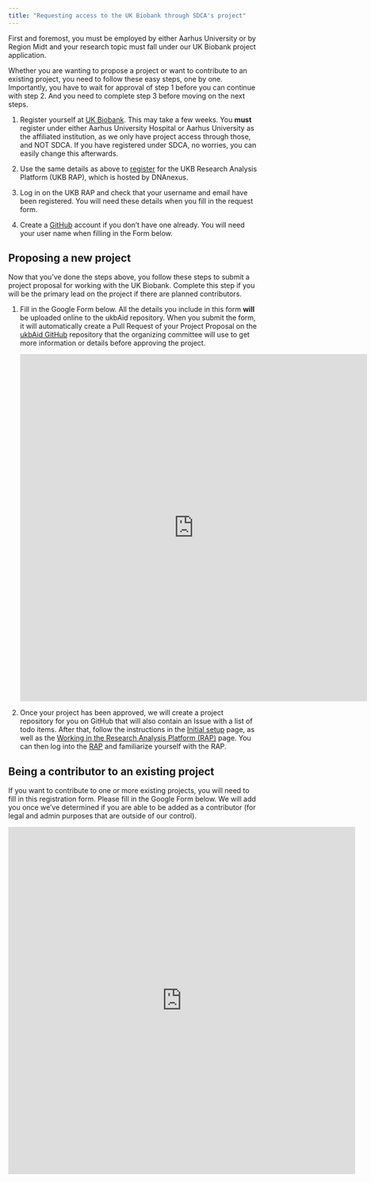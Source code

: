 ```yaml
---
title: "Requesting access to the UK Biobank through SDCA's project"
---
```


::: callout-warning
First and foremost, you must be employed by either Aarhus University or
by Region Midt and your research topic must fall under our UK Biobank
project application.
:::

Whether you are wanting to propose a project or want to contribute to an
existing project, you need to follow these easy steps, one by one.
Importantly, you have to wait for approval of step 1 before you can
continue with step 2. And you need to complete step 3 before moving on
the next steps.

1.  Register yourself at [UK Biobank](https://ams.ukbiobank.ac.uk/ams/).
    This may take a few weeks. You **must** register under either Aarhus
    University Hospital or Aarhus University as the affiliated
    institution, as we only have project access through those, and NOT
    SDCA. If you have registered under SDCA, no worries, you can easily
    change this afterwards.

2.  Use the same details as above to
    [register](https://platform.dnanexus.com/register) for the UKB
    Research Analysis Platform (UKB RAP), which is hosted by DNAnexus.

3.  Log in on the UKB RAP and check that your username and email have
    been registered. You will need these details when you fill in the
    request form.

4.  Create a [GitHub](https://github.com/join) account if you don't have
    one already. You will need your user name when filling in the Form
    below.

## Proposing a new project

Now that you've done the steps above, you follow these steps to submit a
project proposal for working with the UK Biobank. Complete this step if
you will be the primary lead on the project if there are planned
contributors.

1.  Fill in the Google Form below. All the details you include in this
    form **will** be uploaded online to the ukbAid repository. When you
    submit the form, it will automatically create a Pull Request of your
    Project Proposal on the [ukbAid
    GitHub](https://github.com/steno-aarhus/ukbAid/pulls) repository
    that the organizing committee will use to get more information or
    details before approving the project.

    <iframe src="https://docs.google.com/forms/d/e/1FAIpQLSdiY5j0JigvNTp5onPRPwV3paXudxeV00GUHnLTRxii9FWW1Q/viewform?embedded=true" width="700" height="700" frameborder="0" marginheight="0" marginwidth="0">

    </iframe>

2.  Once your project has been approved, we will create a project
    repository for you on GitHub that will also contain an Issue with a
    list of todo items. After that, follow the instructions in the
    [Initial setup](initial-setup.qmd) page, as well as the [Working in
    the Research Analysis Platform (RAP)](using-rap.qmd) page. You can
    then log into the [RAP](https://ukbiobank.dnanexus.com/login) and
    familiarize yourself with the RAP.

## Being a contributor to an existing project

If you want to contribute to one or more existing projects, you will
need to fill in this registration form. Please fill in the Google Form
below. We will add you once we've determined if you are able to be added
as a contributor (for legal and admin purposes that are outside of our
control).

<iframe src="https://docs.google.com/forms/d/e/1FAIpQLSexnnpKboJI27Yv51HR_VelrQnkZkdr5qtxF6h-pev3CgdcLw/viewform?embedded=true" width="700" height="700" frameborder="0" marginheight="0" marginwidth="0">

</iframe>
